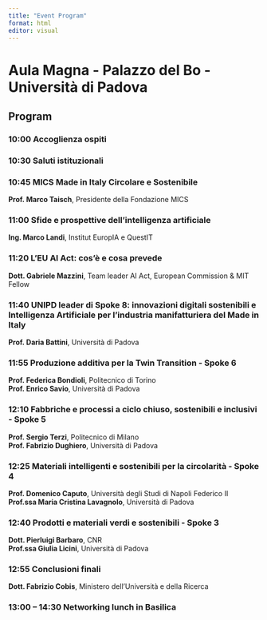 ```yaml
---
title: "Event Program"
format: html
editor: visual
---
```


# Aula Magna - Palazzo del Bo - Università di Padova

## Program

### 10:00 Accoglienza ospiti

### 10:30 Saluti istituzionali

### 10:45 MICS Made in Italy Circolare e Sostenibile
**Prof. Marco Taisch**, Presidente della Fondazione MICS

### 11:00 Sfide e prospettive dell'intelligenza artificiale
**Ing. Marco Landi**, Institut EuropIA e QuestIT

### 11:20 L’EU AI Act: cos’è e cosa prevede
**Dott. Gabriele Mazzini**, Team leader AI Act, European Commission & MIT Fellow

### 11:40 UNIPD leader di Spoke 8: innovazioni digitali sostenibili e Intelligenza Artificiale per l'industria manifatturiera del Made in Italy
**Prof. Daria Battini**, Università di Padova

### 11:55 Produzione additiva per la Twin Transition - Spoke 6
**Prof. Federica Bondioli**, Politecnico di Torino  
**Prof. Enrico Savio**, Università di Padova

### 12:10 Fabbriche e processi a ciclo chiuso, sostenibili e inclusivi - Spoke 5
**Prof. Sergio Terzi**, Politecnico di Milano  
**Prof. Fabrizio Dughiero**, Università di Padova

### 12:25 Materiali intelligenti e sostenibili per la circolarità - Spoke 4
**Prof. Domenico Caputo**, Università degli Studi di Napoli Federico II  
**Prof.ssa Maria Cristina Lavagnolo**, Università di Padova

### 12:40 Prodotti e materiali verdi e sostenibili - Spoke 3
**Dott. Pierluigi Barbaro**, CNR  
**Prof.ssa Giulia Licini**, Università di Padova

### 12:55 Conclusioni finali
**Dott. Fabrizio Cobis**, Ministero dell’Università e della Ricerca

### 13:00 – 14:30 Networking lunch in Basilica
